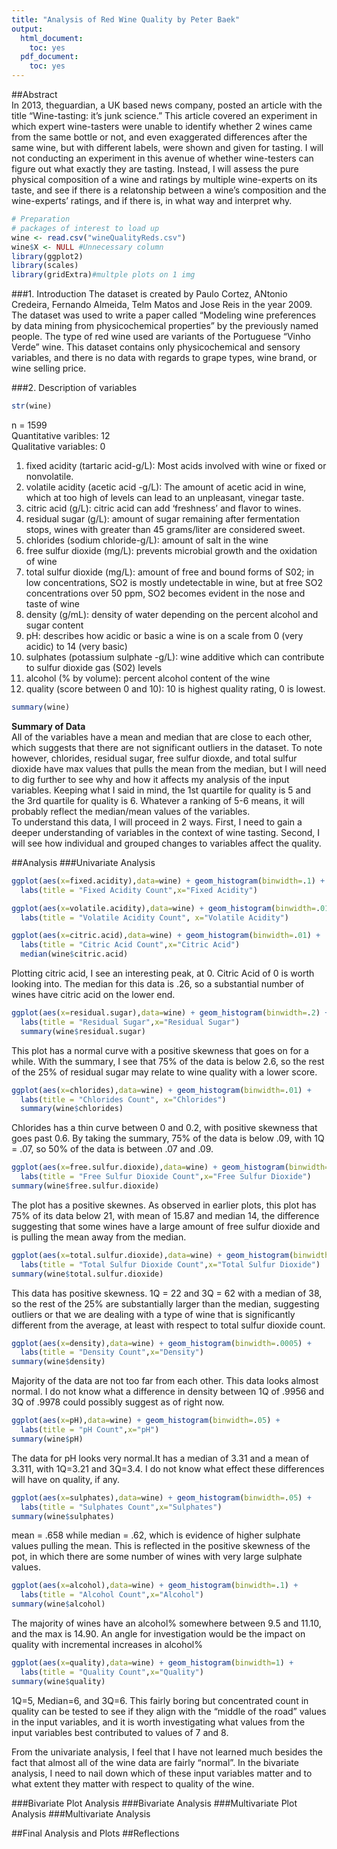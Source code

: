 ---
title: "Analysis of Red Wine Quality by Peter Baek"
output:
  html_document:
    toc: yes
  pdf_document:
    toc: yes
---  
##Abstract  
In 2013, theguardian, a UK based news company, posted an article with the title "Wine-tasting: it's junk science." This article covered an experiment in which expert wine-tasters were unable to identify whether 2 wines came from the same bottle or not, and even exaggerated differences after the same wine, but with different labels, were shown and given for tasting. I will not conducting an experiment in this avenue of whether wine-testers can figure out what exactly they are tasting. Instead, I will assess the pure physical composition of a wine and ratings by multiple wine-experts on its taste, and see if there is a relatonship between a wine's composition and the wine-experts' ratings, and if there is, in what way and interpret why.

```{r echo=FALSE, message=FALSE, warning=FALSE, packages}
# Preparation  
# packages of interest to load up  
wine <- read.csv("wineQualityReds.csv")  
wine$X <- NULL #Unnecessary column
library(ggplot2)  
library(scales)
library(gridExtra)#multple plots on 1 img
```
###1. Introduction
The dataset is created by Paulo Cortez, ANtonio Credeira, Fernando Almeida, Telm Matos and Jose Reis in the year 2009. The dataset was used to write a paper called "Modeling wine preferences by data mining from physicochemical properties" by the previously named people. The type of red wine used are variants of the Portuguese "Vinho Verde" wine. This dataset contains only physicochemical and sensory variables, and there is no data with regards to grape types, wine brand, or wine selling price.

###2. Description of variables    
```{r echo=FALSE}
str(wine)
```
n = 1599  
Quantitative varibles: 12  
Qualitative variables: 0  

1. fixed acidity (tartaric acid-g/L): Most acids involved with wine or fixed or nonvolatile.
2. volatile acidity (acetic acid -g/L): The amount of acetic acid in wine, which at too high of levels can lead to an unpleasant, vinegar taste.
3. citric acid (g/L): citric acid can add 'freshness' and flavor to wines.
4. residual sugar (g/L): amount of sugar remaining after fermentation stops, wines with greater than 45 grams/liter are considered sweet.
5. chlorides (sodium chloride-g/L): amount of salt in the wine
6. free sulfur dioxide (mg/L): prevents microbial growth and the oxidation of wine
7. total sulfur dioxide (mg/L): amount of free and bound forms of S02; in low concentrations, SO2 is mostly undetectable in wine, but at free SO2 concentrations over 50 ppm, SO2 becomes evident in the nose and taste of wine
8. density (g/mL): density of water depending on the percent alcohol and sugar content
9. pH: describes how acidic or basic a wine is on a scale from 0 (very acidic) to 14 (very basic)
10. sulphates (potassium sulphate -g/L): wine additive which can contribute to sulfur dioxide gas (S02) levels
11. alcohol (% by volume): percent alcohol content of the wine
12. quality (score between 0 and 10): 10 is highest quality rating, 0 is lowest.

```{r echo=FALSE}
summary(wine)
```
**Summary of Data**  
All of the variables have a mean and median that are close to each other, which suggests that there are not significant outliers in the dataset. To note however, chlorides, residual sugar, free sulfur dioxde, and total sulfur dioxide have max values that pulls the mean from the median, but I will need to dig further to see why and how it affects my analysis of the input variables. Keeping what I said in mind, the 1st quartile for quality is 5 and the 3rd quartile for quality is 6. Whatever a ranking of 5-6 means, it will probably reflect the median/mean values of the variables.  
To understand this data, I will proceed in 2 ways. First, I need to gain a deeper understanding of variables in the context of wine tasting. Second, I will see how individual and grouped changes to variables affect the quality.  

##Analysis
###Univariate Analysis
```{r echo=FALSE}
ggplot(aes(x=fixed.acidity),data=wine) + geom_histogram(binwidth=.1) + 
  labs(title = "Fixed Acidity Count",x="Fixed Acidity")
```
```{r echo=FALSE}
ggplot(aes(x=volatile.acidity),data=wine) + geom_histogram(binwidth=.01) + 
  labs(title = "Volatile Acidity Count", x="Volatile Acidity")
```
```{r echo=FALSE}
ggplot(aes(x=citric.acid),data=wine) + geom_histogram(binwidth=.01) + 
  labs(title = "Citric Acid Count",x="Citric Acid")
  median(wine$citric.acid)
```
Plotting citric acid, I see an interesting peak, at 0. Citric Acid of 0 is worth looking into.
The median for this data is .26, so a substantial number of wines have citric acid on the lower end.
```{r echo=FALSE}
ggplot(aes(x=residual.sugar),data=wine) + geom_histogram(binwidth=.2) + 
  labs(title = "Residual Sugar",x="Residual Sugar")
  summary(wine$residual.sugar)
```
This plot has a normal curve with a positive skewness that goes on for a while. With the summary, I see that 75% of the data is below 2.6, so the rest of the 25% of residual sugar may relate to wine quality with a lower score.

```{r echo=FALSE}
ggplot(aes(x=chlorides),data=wine) + geom_histogram(binwidth=.01) + 
  labs(title = "Chlorides Count", x="Chlorides")
  summary(wine$chlorides)
```
Chlorides has a thin curve between 0 and 0.2, with positive skewness that goes past 0.6.
By taking the summary, 75% of the data is below .09, with 1Q = .07, so 50% of the data is between .07 and .09.
```{r echo=FALSE}
ggplot(aes(x=free.sulfur.dioxide),data=wine) + geom_histogram(binwidth=1) + 
  labs(title = "Free Sulfur Dioxide Count",x="Free Sulfur Dioxide")
summary(wine$free.sulfur.dioxide)
```
The plot has a positive skewnes. As observed in earlier plots, this plot has 75% of its data below 21, with mean of 15.87 and median 14, the difference suggesting that some wines have a large amount of free sulfur dioxide and is pulling the mean away from the median.
```{r echo=FALSE}
ggplot(aes(x=total.sulfur.dioxide),data=wine) + geom_histogram(binwidth=2) + 
  labs(title = "Total Sulfur Dioxide Count",x="Total Sulfur Dioxide")
summary(wine$total.sulfur.dioxide)  
```
This data has positive skewness. 1Q = 22 and 3Q = 62 with a median of 38, so the rest of the 25% are substantially larger than the median, suggesting outliers or that we are dealing with a type of wine that is significantly different from the average, at least with respect to total sulfur dioxide count.

```{r echo=FALSE}
ggplot(aes(x=density),data=wine) + geom_histogram(binwidth=.0005) + 
  labs(title = "Density Count",x="Density")
summary(wine$density)
```
Majority of the data are not too far from each other. This data looks almost normal. I do not know what a difference in density between 1Q of .9956 and 3Q of .9978 could possibly suggest as of right now.

```{r echo=FALSE}
ggplot(aes(x=pH),data=wine) + geom_histogram(binwidth=.05) + 
  labs(title = "pH Count",x="pH")
summary(wine$pH)
```
The data for pH looks very normal.It has a median of 3.31 and a mean of 3.311, with 1Q=3.21 and 3Q=3.4. I do not know what effect these differences will have on quality, if any.

```{r echo=FALSE}
ggplot(aes(x=sulphates),data=wine) + geom_histogram(binwidth=.05) + 
  labs(title = "Sulphates Count",x="Sulphates")
summary(wine$sulphates)
```
mean = .658 while median = .62, which is evidence of higher sulphate values pulling the mean. This is reflected in the positive skewness of the pot, in which there are some number of wines with very large sulphate values.
```{r echo=FALSE}
ggplot(aes(x=alcohol),data=wine) + geom_histogram(binwidth=.1) + 
  labs(title = "Alcohol Count",x="Alcohol")
summary(wine$alcohol)
```
The majority of wines have an alcohol% somewhere between 9.5 and 11.10, and the max is 14.90. An angle for investigation would be the impact on quality with incremental increases in alcohol%

```{r echo=FALSE}
ggplot(aes(x=quality),data=wine) + geom_histogram(binwidth=1) + 
  labs(title = "Quality Count",x="Quality")
summary(wine$quality)
```
1Q=5, Median=6, and 3Q=6. This fairly boring but concentrated count in quality can be tested to see if they align with the "middle of the road" values in the input variables, and it is worth investigating what values from the input variables best contributed to values of 7 and 8.  

From the univariate analysis, I feel that I have not learned much besides the fact that almost all of the wine data are fairly "normal". In the bivariate analysis, I need to nail down which of these input variables matter and to what extent they matter with respect to quality of the wine.

###Bivariate Plot Analysis
###Bivariate Analysis
###Multivariate Plot Analysis
###Multivariate Analysis

##Final Analysis and Plots
##Reflections
